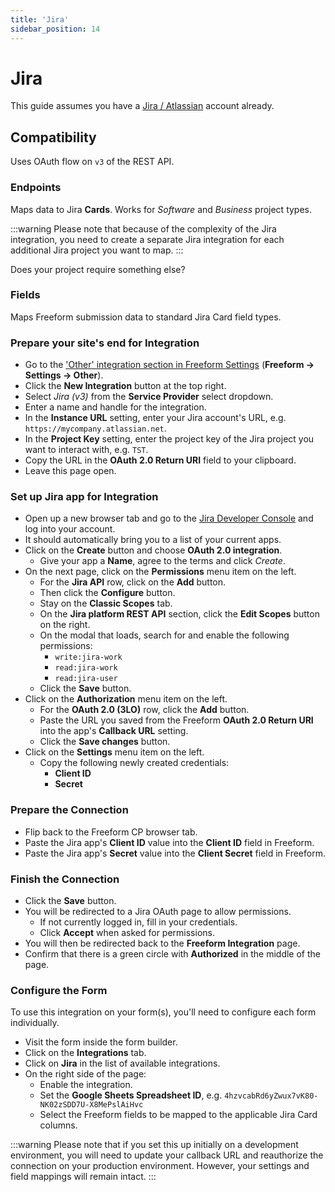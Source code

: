 ```yaml
---
title: 'Jira'
sidebar_position: 14
---
```



# Jira<Badge type="pro" text="Pro" /><Badge type="feature" text="New in 5.7+" />

This guide assumes you have a [Jira / Atlassian](https://www.atlassian.com/software/jira) account already.

## Compatibility

Uses OAuth flow on `v3` of the REST API.

### Endpoints
Maps data to Jira **Cards**. Works for _Software_ and _Business_ project types.

:::warning
Please note that because of the complexity of the Jira integration, you need to create a separate Jira integration for each additional Jira project you want to map.
:::

Does your project require something else? &nbsp; <PrimaryButtonWithLink to='/support/' label='Contact Us' />

### Fields
Maps Freeform submission data to standard Jira Card field types.

<VerticalStepWrapper>
<StepMarkdown>

### Prepare your site's end for Integration

- Go to the ['Other' integration section in Freeform Settings](../configuration/settings.mdx#other) (**Freeform → Settings → Other**).
- Click the **New Integration** button at the top right.
- Select *Jira (v3)* from the **Service Provider** select dropdown.
- Enter a name and handle for the integration.
- In the **Instance URL** setting, enter your Jira account's URL, e.g. `https://mycompany.atlassian.net`.
- In the **Project Key** setting, enter the project key of the Jira project you want to interact with, e.g. `TST`.
- Copy the URL in the **OAuth 2.0 Return URI** field to your clipboard.
- Leave this page open.

</StepMarkdown>
<StepMarkdown>

### Set up Jira app for Integration

- Open up a new browser tab and go to the [Jira Developer Console](https://developer.atlassian.com/console) and log into your account.
- It should automatically bring you to a list of your current apps.
- Click on the **Create** button and choose **OAuth 2.0 integration**.
    - Give your app a **Name**, agree to the terms and click _Create_.
- On the next page, click on the **Permissions** menu item on the left.
    - For the **Jira API** row, click on the **Add** button.
    - Then click the **Configure** button.
    - Stay on the **Classic Scopes** tab.
    - On the **Jira platform REST API** section, click the **Edit Scopes** button on the right.
    - On the modal that loads, search for and enable the following permissions:
        - `write:jira-work`
        - `read:jira-work`
        - `read:jira-user`
    - Click the **Save** button.
- Click on the **Authorization** menu item on the left.
    - For the **OAuth 2.0 (3LO)** row, click the **Add** button.
    - Paste the URL you saved from the Freeform **OAuth 2.0 Return URI** into the app's **Callback URL** setting.
    - Click the **Save changes** button.
- Click on the **Settings** menu item on the left.
    - Copy the following newly created credentials:
        - **Client ID**
        - **Secret**

</StepMarkdown>
<StepMarkdown>

### Prepare the Connection

- Flip back to the Freeform CP browser tab.
- Paste the Jira app's **Client ID** value into the **Client ID** field in Freeform.
- Paste the Jira app's **Secret** value into the **Client Secret** field in Freeform.

</StepMarkdown>
<StepMarkdown>

### Finish the Connection

- Click the **Save** button.
- You will be redirected to a Jira OAuth page to allow permissions.
    - If not currently logged in, fill in your credentials.
    - Click **Accept** when asked for permissions.
- You will then be redirected back to the **Freeform Integration** page.
- Confirm that there is a green circle with **Authorized** in the middle of the page.

</StepMarkdown>
<StepMarkdown>

### Configure the Form

To use this integration on your form(s), you'll need to configure each form individually.

- Visit the form inside the form builder.
- Click on the **Integrations** tab.
- Click on **Jira** in the list of available integrations.
- On the right side of the page:
    - Enable the integration.
    - Set the **Google Sheets Spreadsheet ID**, e.g. `4hzvcabRd6yZwux7vK80-NK02zSDD7U-X8MePslAiHvc`
    - Select the Freeform fields to be mapped to the applicable Jira Card columns.

</StepMarkdown>
</VerticalStepWrapper>

:::warning
Please note that if you set this up initially on a development environment, you will need to update your callback URL and reauthorize the connection on your production environment. However, your settings and field mappings will remain intact.
:::